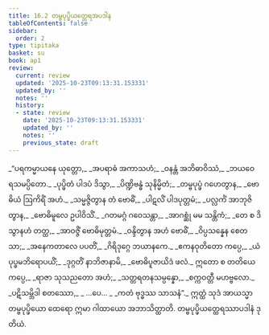 ```yaml
---
title: 16.2 တမ္ဗပုပ္ဖိယတ္ထေရအပဒါန
tableOfContents: false
sidebar:
  order: 2
type: tipitaka
basket: su
book: ap1
review:
  current: review
  updated: '2025-10-23T09:13:31.153331'
  updated_by: ''
  notes: ''
  history:
  - state: review
    date: '2025-10-23T09:13:31.153331'
    updated_by: ''
    notes: ''
    previous_state: draft
---
```



<ReviewStatus review={frontmatter.review} showDetails={true} />

<HypothesisAnnotation frontmatter={frontmatter} />

<DynamicBreadcrumb />

<Division number="7" book="ap1" e="ch" v="20" p="194">

<Paragraph number="2361" type="verses" book="ap1">
_“ပရကမ္မာယနေ ယုတ္တော,_  
_အပရာဓံ အကာသဟံ;_  
_ဝနန္တံ အဘိဓာဝိဿံ,_  
_ဘယဝေရသမပ္ပိတော._  

</Paragraph>

</Division>
<Division number="8" book="ap1" e="ch" v="20" p="194">

<Paragraph number="2362" type="verses" book="ap1">
_ပုပ္ဖိတံ ပါဒပံ ဒိသွာ,_  
_ပိဏ္ဍိဗန္ဓံ သုနိမ္မိတံ;_  
_တမ္ဗပုပ္ဖံ ဂဟေတွာန,_  
_ဗောဓိယံ ဩကိရိံ အဟံ._  

</Paragraph>

</Division>
<Division number="9" book="ap1" e="ch" v="20" p="194">

<Paragraph number="2363" type="verses" book="ap1">
_သမ္မဇ္ဇိတွာန တံ ဗောဓိံ,_  
_ပါဋလိံ ပါဒပုတ္တမံ;_  
_ပလ္လင်္ကံ အာဘုဇိတွာန,_  
_ဗောဓိမူလေ ဥပါဝိသိံ._  

</Paragraph>

</Division>
<Division number="10" book="ap1" e="ch" v="20" p="195">

<Paragraph number="2364" type="verses" book="ap1">
_ဂတမဂ္ဂံ ဂဝေသန္တာ,_  
_အာဂစ္ဆုံ မမ သန္တိကံ;_  
_တေ စ ဒိသွာနဟံ တတ္ထ,_  
_အာဝဇ္ဇိံ ဗောဓိမုတ္တမံ._  

</Paragraph>

</Division>
<Division number="11" book="ap1" e="ch" v="20" p="195">

<Paragraph number="2365" type="verses" book="ap1">
_ဝန္ဒိတွာန အဟံ ဗောဓိံ,_  
_ဝိပ္ပသန္နေန စေတသာ;_  
_အနေကတာလေ ပပတိံ,_  
_ဂိရိဒုဂ္ဂေ ဘယာနကေ._  

</Paragraph>

</Division>
<Division number="12" book="ap1" e="ch" v="20" p="195">

<Paragraph number="2366" type="verses" book="ap1">
_ဧကနဝုတိတော ကပ္ပေ,_  
_ယံ ပုပ္ဖမဘိရောပယိံ;_  
_ဒုဂ္ဂတိံ နာဘိဇာနာမိ,_  
_ဗောဓိပူဇာယိဒံ ဖလံ._  

</Paragraph>

</Division>
<Division number="13" book="ap1" e="ch" v="20" p="195">

<Paragraph number="2367" type="verses" book="ap1">
ဣတော စ တတိယေ ကပ္ပေ,_  
_ရာဇာ သုသညတော အဟံ;_  
_သတ္တရတနသမ္ပန္နော,_  
_စက္ကဝတ္တီ မဟဗ္ဗလော._  

</Paragraph>

</Division>
<Division number="14" book="ap1" e="ch" v="20" p="195">

<Paragraph number="2368" type="verses" book="ap1">
_ပဋိသမ္ဘိဒါ စတဿော,_  
_ …ပေ… _  
_ကတံ ဗုဒ္ဓဿ သာသနံ”._  

</Paragraph>

<Paragraph number="2369" book="ap1">
ဣတ္ထံ သုဒံ အာယသ္မာ တမ္ဗပုပ္ဖိယော ထေရော ဣမာ ဂါထာယော အဘာသိတ္ထာတိ.

</Paragraph>
</Division>

<Paragraph number="2370" type="center" book="ap1">
တမ္ဗပုပ္ဖိယတ္ထေရဿာပဒါနံ ဒုတိယံ.
</Paragraph>